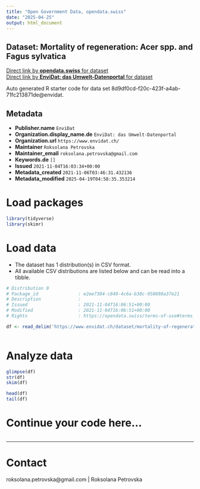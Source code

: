 ```yaml
---
title: "Open Government Data, opendata.swiss"
date: "2025-04-25"
output: html_document
---
```


## Dataset: Mortality of regeneration: Acer spp. and Fagus sylvatica



[Direct link by **opendata.swiss** for dataset](https://opendata.swiss/de/dataset/mortality-of-regeneration-acer-spp-and-fagus-sylvatica)<br>
[Direct link by **EnviDat: das Umwelt-Datenportal** for dataset](https://www.envidat.ch/#/metadata/mortality-of-regeneration-acer-spp-and-fagus-sylvatica)

Auto generated R starter code for data set 8d9df0cd-f20c-423f-a4ab-71fc213871de@envidat.

## Metadata

- **Publisher.name** `EnviDat`
- **Organization.display_name.de** `EnviDat: das Umwelt-Datenportal`
- **Organization.url** `https://www.envidat.ch/`
- **Maintainer** `Roksolana Petrovska`
- **Maintainer_email** `roksolana.petrovska@gmail.com`
- **Keywords.de** `[]`
- **Issued** `2021-11-04T16:03:34+00:00`
- **Metadata_created** `2021-11-06T03:46:31.432136`
- **Metadata_modified** `2025-04-19T04:58:35.353214`


# Load packages

```r

library(tidyverse)
library(skimr)

```

# Load data

-   The dataset has 1 distribution(s) in CSV format.
-   All available CSV distributions are listed below and can be read into a tibble.

```r

# Distribution 0
# Package_id               : e2ee7304-c840-4c6a-b38c-950698a37e21
# Description              : 
# Issued                   : 2021-11-04T16:06:51+00:00
# Modified                 : 2021-11-04T16:06:51+00:00
# Rights                   : https://opendata.swiss/terms-of-use#terms_by

df <- read_delim('https://www.envidat.ch/dataset/mortality-of-regeneration-acer-spp-and-fagus-sylvatica/resource/37fb69d9-c553-4931-89ba-31857ac15c04')



```

# Analyze data

```r

glimpse(df)
str(df)
skim(df)

head(df)
tail(df)

```

# Continue your code here...

```r

```

------------------------------------------------------------------------

# Contact

roksolana.petrovska@gmail.com | Roksolana Petrovska
